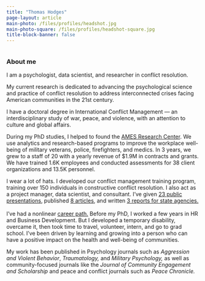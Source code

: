 ```yaml
---
title: "Thomas Hodges"
page-layout: article
main-photo: /files/profiles/headshot.jpg
main-photo-square: /files/profiles/headshot-square.jpg
title-block-banner: false
---
```


::::: grid
::: {.g-col-12 .g-col-md-4}
```{=html}
<div class="grid" style="--bs-columns: 5; row-gap: 0;">
  <div class="g-col-1 g-col-sm-0"></div>
  <div class="g-col-3 g-col-sm-5">
    <picture>
      <source media="(max-width: 576px)" srcset="{{< meta main-photo-square >}}">
      <source media="(min-width: 576px)" srcset="{{< meta main-photo >}}">
      <img class="img-fluid" src="{{< meta main-photo >}}" alt="">
    </picture>
  </div>
  <div class="g-col-1 g-col-sm-0"></div>
</div>
```
:::

::: {.g-col-12 .g-col-md-8}
### About me

I am a psychologist, data scientist, and researcher in conflict resolution.

My current research is dedicated to advancing the psychological science and practice of conflict resolution to address interconnected crises facing American communities in the 21st century.

I have a doctoral degree in International Conflict Management — an interdisciplinary study of war, peace, and violence, with an attention to culture and global affairs.

During my PhD studies, I helped to found the [AMES Research Center](https://www.kennesaw.edu/research/centers-facilities/ames-center/index.php). We use analytics and research-based programs to improve the workplace well-being of military veterans, police, firefighters, and medics. In 3 years, we grew to a staff of 20 with a yearly revenue of \$1.9M in contracts and grants. We have trained 1.6K employees and conducted assessments for 38 client organizations and 13.5K personnel.

I wear a lot of hats. I developed our conflict management training program, training over 150 individuals in constructive conflict resolution. I also act as a project manager, data scientist, and consultant. I’ve given [23 public presentations](talks/index.qmd), published [8 articles](research/index.qmd), and written [3 reports for state agencies.](research/index.qmd)\
\
I’ve had a nonlinear [career path.](cv/index.qmd) Before my PhD, I worked a few years in HR and Business Development. But I developed a temporary disability, overcame it, then took time to travel, volunteer, intern, and go to grad school. I’ve been driven by learning and growing into a person who can have a positive impact on the health and well-being of communities.\

My work has been published in Psychology journals such as *Aggression and Violent Behavior*, *Traumatology,* and *Military Psychology,* as well as community-focused journals like the *Journal of Community Engagement and Scholarship* and peace and conflict journals such as *Peace Chronicle.*
:::
:::::
